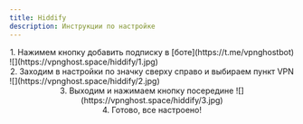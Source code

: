 ```yaml
---
title: Hiddify
description: Инструкции по настройке
---
```


<center>1. Нажимем кнопку добавить подписку в [боте](https://t.me/vpnghostbot)</center>
![](https://vpnghost.space/hiddify/1.jpg)


<center>2. Заходим в настройки по значку сверху справо и выбираем пункт VPN</center>
![](https://vpnghost.space/hiddify/2.jpg)


<center>3. Выходим и нажимаем кнопку посередине
![](https://vpnghost.space/hiddify/3.jpg)</center>


<center>4. Готово, все настроено!</center>